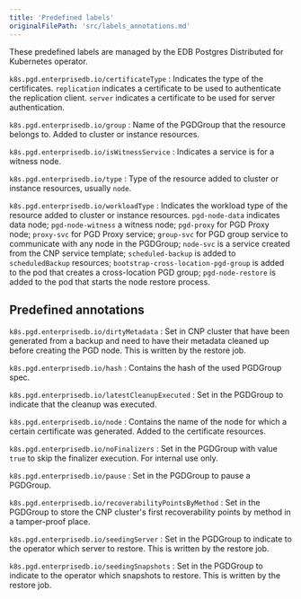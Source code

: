 ```yaml
---
title: 'Predefined labels'
originalFilePath: 'src/labels_annotations.md'
---
```


These predefined labels are managed by the EDB Postgres Distributed for
Kubernetes operator.

`k8s.pgd.enterprisedb.io/certificateType`
: Indicates the type of the certificates. `replication` indicates a certificate
to be used to authenticate the replication client. `server` indicates a
certificate to be used for server authentication.

`k8s.pgd.enterprisedb.io/group`
: Name of the PGDGroup that the resource belongs to. Added to cluster or
instance resources.

`k8s.pgd.enterprisedb.io/isWitnessService`
: Indicates a service is for a witness node.

`k8s.pgd.enterprisedb.io/type`
: Type of the resource added to cluster or instance resources, usually `node`.

`k8s.pgd.enterprisedb.io/workloadType`
: Indicates the workload type of the resource added to cluster or instance
resources. `pgd-node-data` indicates data node; `pgd-node-witness` a witness
node; `pgd-proxy` for PGD Proxy node;
`proxy-svc` for PGD Proxy service; `group-svc` for PGD group service to
communicate with any node in the PGDGroup;
`node-svc` is a service created from the CNP service template;
`scheduled-backup` is added to `scheduledBackup`
resources; `bootstrap-cross-location-pgd-group` is added to the pod that
creates a cross-location PGD group;
`pgd-node-restore` is added to the pod that starts the node restore process.

## Predefined annotations

`k8s.pgd.enterprisedb.io/dirtyMetadata`
: Set in CNP cluster that have been generated from a backup and need to have
their metadata cleaned up
before creating the PGD node. This is written by the restore job.

`k8s.pgd.enterprisedb.io/hash`
: Contains the hash of the used PGDGroup spec.

`k8s.pgd.enterprisedb.io/latestCleanupExecuted`
: Set in the PGDGroup to indicate that the cleanup was executed.

`k8s.pgd.enterprisedb.io/node`
: Contains the name of the node for which a certain certificate was
generated. Added to the certificate resources.

`k8s.pgd.enterprisedb.io/noFinalizers`
: Set in the PGDGroup with value `true` to skip the finalizer execution.
For internal use only.

`k8s.pgd.enterprisedb.io/pause`
: Set in the PGDGroup to pause a PGDGroup.

`k8s.pgd.enterprisedb.io/recoverabilityPointsByMethod`
: Set in the PGDGroup to store the CNP cluster's first recoverability points by
method in a tamper-proof place.

`k8s.pgd.enterprisedb.io/seedingServer`
: Set in the PGDGroup to indicate to the operator which server to
restore. This is written by the restore job.

`k8s.pgd.enterprisedb.io/seedingSnapshots`
: Set in the PGDGroup to indicate to the operator which snapshots to
restore. This is written by the restore job.
